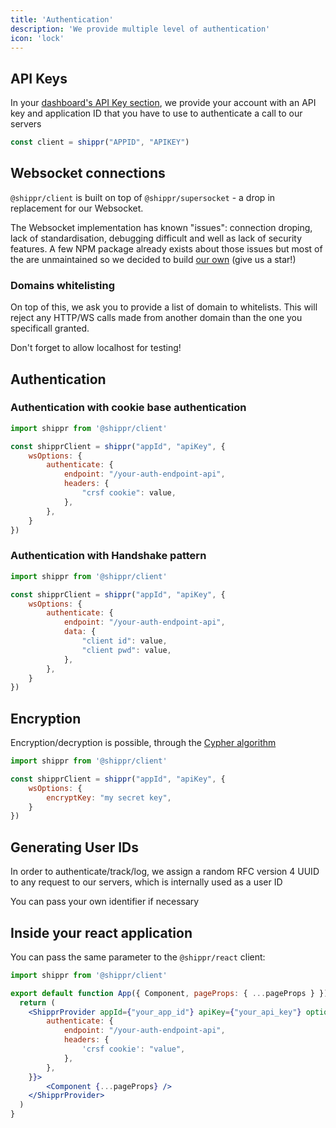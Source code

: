 ```yaml
---
title: 'Authentication'
description: 'We provide multiple level of authentication'
icon: 'lock'
---
```


## API Keys

In your [dashboard's API Key section](https://www.getshippr.com/apikeys), we provide your account with an API key and application ID
that you have to use to authenticate a call to our servers

```js
const client = shippr("APPID", "APIKEY")
```


## Websocket connections

`@shippr/client` is built on top of `@shippr/supersocket` - a drop in replacement for our Websocket.

The Websocket implementation has known "issues": connection droping, lack of standardisation, debugging difficult and well as lack of security features.
A few NPM package already exists about those issues but most of the are unmaintained so we decided to build [our own](https://github.com/getshippr/supersocket) (give us a star!)


### Domains whitelisting

On top of this, we ask you to provide a list of domain to whitelists. This will reject any HTTP/WS calls
made from another domain than the one you specificall granted.

<Note>Don't forget to allow localhost for testing!</Note>

## Authentication

### Authentication with cookie base authentication

```jsx
import shippr from '@shippr/client'

const shipprClient = shippr("appId", "apiKey", { 
    wsOptions: {
        authenticate: {
            endpoint: "/your-auth-endpoint-api",
            headers: {
                "crsf cookie": value,
            },
        },
    }
})
```

### Authentication with Handshake pattern

```jsx
import shippr from '@shippr/client'

const shipprClient = shippr("appId", "apiKey", { 
    wsOptions: {
        authenticate: {
            endpoint: "/your-auth-endpoint-api",
            data: {
                "client id": value,
                "client pwd": value,
            },
        },
    }
})
```

## Encryption

Encryption/decryption is possible, through the [Cypher algorithm](https://cryptojs.gitbook.io/docs/#ciphers)

```jsx
import shippr from '@shippr/client'

const shipprClient = shippr("appId", "apiKey", { 
    wsOptions: {
        encryptKey: "my secret key",
    }
})
```

## Generating User IDs

In order to authenticate/track/log, we assign a random RFC version 4 UUID to any request to our servers, which is internally used as a user ID

<Note>You can pass your own identifier if necessary</Note>

 ## Inside your react application

 You can pass the same parameter to the `@shippr/react` client:


```jsx
import shippr from '@shippr/client'

export default function App({ Component, pageProps: { ...pageProps } }) {
  return (
    <ShipprProvider appId={"your_app_id"} apiKey={"your_api_key"} options={{
        authenticate: {
            endpoint: "/your-auth-endpoint-api",
            headers: {
                'crsf cookie': "value",
            },
        },
    }}>
        <Component {...pageProps} />
    </ShipprProvider>
  )
}
```
